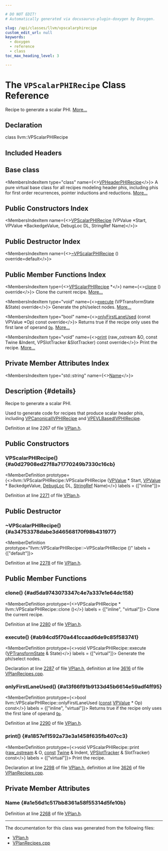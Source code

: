 ```yaml
---

# DO NOT EDIT!
# Automatically generated via docusaurus-plugin-doxygen by Doxygen.

slug: /api/classes/llvm/vpscalarphirecipe
custom_edit_url: null
keywords:
  - doxygen
  - reference
  - class
toc_max_heading_level: 3

---
```





# The `VPScalarPHIRecipe` Class Reference

<DoxygenPage pluginConfig={pluginConfig}>

Recipe to generate a scalar PHI. <a href="#details">More...</a>

## Declaration

<CodeBlock>class llvm::VPScalarPHIRecipe</CodeBlock>

## Included Headers

<IncludesList>
<IncludesListItem
  filePath="Transforms/Vectorize/VPlan.h"
  permalink="/docs/api/files/lib/lib/transforms/lib/transforms/vectorize/vplan-h"
  isLocal="true" />
</IncludesList>

## Base class

<MembersIndex>

<MembersIndexItem
  type="class"
  name={<><a href="/docs/api/classes/llvm/vpheaderphirecipe">VPHeaderPHIRecipe</a></>}>
A pure virtual base class for all recipes modeling header phis, including phis for first order recurrences, pointer inductions and reductions. <a href="/docs/api/classes/llvm/vpheaderphirecipe/#details">More...</a>
</MembersIndexItem>

</MembersIndex>

## Public Constructors Index

<MembersIndex>

<MembersIndexItem
  name={<><a href="#a0d27908ed27f8a71770249b7330c16cb">VPScalarPHIRecipe</a> (VPValue &#42;Start, VPValue &#42;BackedgeValue, DebugLoc DL, StringRef Name)</>}>
</MembersIndexItem>

</MembersIndex>

## Public Destructor Index

<MembersIndex>

<MembersIndexItem
  name={<><a href="#a34753378dabe3d46568170f98b431977">~VPScalarPHIRecipe</a> () override=default</>}>
</MembersIndexItem>

</MembersIndex>

## Public Member Functions Index

<MembersIndex>

<MembersIndexItem
  type={<><a href="/docs/api/classes/llvm/vpscalarphirecipe">VPScalarPHIRecipe</a> &#42;</>}
  name={<><a href="#ad5da9743073347c4e7a337e1e64dc158">clone</a> () override</>}>
Clone the current recipe. <a href="#ad5da9743073347c4e7a337e1e64dc158">More...</a>
</MembersIndexItem>

<MembersIndexItem
  type="void"
  name={<><a href="#ab94cd5f70a441ccaad6de9c85f583741">execute</a> (VPTransformState &amp;State) override</>}>
Generate the phi/select nodes. <a href="#ab94cd5f70a441ccaad6de9c85f583741">More...</a>
</MembersIndexItem>

<MembersIndexItem
  type="bool"
  name={<><a href="#a13f66f91b9133d45b6614e59adf4ff95">onlyFirstLaneUsed</a> (const VPValue &#42;Op) const override</>}>
Returns true if the recipe only uses the first lane of operand <code><a href="/docs/api/namespaces/llvm/#ab471937b9a227e70c7fe8bd9604014d6">Op</a></code>. <a href="#a13f66f91b9133d45b6614e59adf4ff95">More...</a>
</MembersIndexItem>

<MembersIndexItem
  type="void"
  name={<><a href="#a1857ef1592a73e3a1458f635fb407cc3">print</a> (raw&#95;ostream &amp;O, const Twine &amp;Indent, VPSlotTracker &amp;SlotTracker) const override</>}>
Print the recipe. <a href="#a1857ef1592a73e3a1458f635fb407cc3">More...</a>
</MembersIndexItem>

</MembersIndex>

## Private Member Attributes Index

<MembersIndex>

<MembersIndexItem
  type="std::string"
  name={<><a href="#a1e56d1c517bb8361a58f55314d5fe10b">Name</a></>}>
</MembersIndexItem>

</MembersIndex>

## Description {#details}

Recipe to generate a scalar PHI.

Used to generate code for recipes that produce scalar header phis, including <a href="/docs/api/classes/llvm/vpcanonicalivphirecipe">VPCanonicalIVPHIRecipe</a> and <a href="/docs/api/classes/llvm/vpevlbasedivphirecipe">VPEVLBasedIVPHIRecipe</a>.

Definition at line 2267 of file <a href="/docs/api/files/lib/lib/transforms/lib/transforms/vectorize/vplan-h">VPlan.h</a>.

<SectionDefinition>

## Public Constructors

### VPScalarPHIRecipe() {#a0d27908ed27f8a71770249b7330c16cb}

<MemberDefinition
  prototype={<>llvm::VPScalarPHIRecipe::VPScalarPHIRecipe (<a href="/docs/api/classes/llvm/vpvalue">VPValue</a> &#42; Start, <a href="/docs/api/classes/llvm/vpvalue">VPValue</a> &#42; BackedgeValue, <a href="/docs/api/classes/llvm/debugloc">DebugLoc</a> DL, <a href="/docs/api/classes/llvm/stringref">StringRef</a> Name)</>}
  labels = {["inline"]}>

Definition at line <a href="/docs/api/files/lib/lib/transforms/lib/transforms/vectorize/vplan-h/#l02271">2271</a> of file <a href="/docs/api/files/lib/lib/transforms/lib/transforms/vectorize/vplan-h">VPlan.h</a>.
</MemberDefinition>

</SectionDefinition>

<SectionDefinition>

## Public Destructor

### ~VPScalarPHIRecipe() {#a34753378dabe3d46568170f98b431977}

<MemberDefinition
  prototype="llvm::VPScalarPHIRecipe::~VPScalarPHIRecipe ()"
  labels = {["default"]}>

Definition at line <a href="/docs/api/files/lib/lib/transforms/lib/transforms/vectorize/vplan-h/#l02278">2278</a> of file <a href="/docs/api/files/lib/lib/transforms/lib/transforms/vectorize/vplan-h">VPlan.h</a>.
</MemberDefinition>

</SectionDefinition>

<SectionDefinition>

## Public Member Functions

### clone() {#ad5da9743073347c4e7a337e1e64dc158}

<MemberDefinition
  prototype={<>VPScalarPHIRecipe &#42; llvm::VPScalarPHIRecipe::clone ()</>}
  labels = {["inline", "virtual"]}>
Clone the current recipe.

Definition at line <a href="/docs/api/files/lib/lib/transforms/lib/transforms/vectorize/vplan-h/#l02280">2280</a> of file <a href="/docs/api/files/lib/lib/transforms/lib/transforms/vectorize/vplan-h">VPlan.h</a>.
</MemberDefinition>

### execute() {#ab94cd5f70a441ccaad6de9c85f583741}

<MemberDefinition
  prototype={<>void VPScalarPHIRecipe::execute (<a href="/docs/api/structs/llvm/vptransformstate">VPTransformState</a> &amp; State)</>}
  labels = {["virtual"]}>
Generate the phi/select nodes.

Declaration at line <a href="/docs/api/files/lib/lib/transforms/lib/transforms/vectorize/vplan-h/#l02287">2287</a> of file <a href="/docs/api/files/lib/lib/transforms/lib/transforms/vectorize/vplan-h">VPlan.h</a>, definition at line <a href="/docs/api/files/lib/lib/transforms/lib/transforms/vectorize/vplanrecipes-cpp/#l03616">3616</a> of file <a href="/docs/api/files/lib/lib/transforms/lib/transforms/vectorize/vplanrecipes-cpp">VPlanRecipes.cpp</a>.
</MemberDefinition>

### onlyFirstLaneUsed() {#a13f66f91b9133d45b6614e59adf4ff95}

<MemberDefinition
  prototype={<>bool llvm::VPScalarPHIRecipe::onlyFirstLaneUsed (<a href="/docs/api/files/lib/lib/target/lib/target/aarch64/aarch64promoteconstant-cpp/#a90f8350fecae261c25be85d38b451bff">const</a> <a href="/docs/api/classes/llvm/vpvalue">VPValue</a> &#42; Op) const</>}
  labels = {["inline", "virtual"]}>
Returns true if the recipe only uses the first lane of operand <code><a href="/docs/api/namespaces/llvm/#ab471937b9a227e70c7fe8bd9604014d6">Op</a></code>.

Definition at line <a href="/docs/api/files/lib/lib/transforms/lib/transforms/vectorize/vplan-h/#l02290">2290</a> of file <a href="/docs/api/files/lib/lib/transforms/lib/transforms/vectorize/vplan-h">VPlan.h</a>.
</MemberDefinition>

### print() {#a1857ef1592a73e3a1458f635fb407cc3}

<MemberDefinition
  prototype={<>void VPScalarPHIRecipe::print (<a href="/docs/api/classes/llvm/raw-ostream">raw&#95;ostream</a> &amp; O, <a href="/docs/api/files/lib/lib/target/lib/target/aarch64/aarch64promoteconstant-cpp/#a90f8350fecae261c25be85d38b451bff">const</a> <a href="/docs/api/classes/llvm/twine">Twine</a> &amp; Indent, <a href="/docs/api/classes/llvm/vpslottracker">VPSlotTracker</a> &amp; SlotTracker) const</>}
  labels = {["virtual"]}>
Print the recipe.

Declaration at line <a href="/docs/api/files/lib/lib/transforms/lib/transforms/vectorize/vplan-h/#l02298">2298</a> of file <a href="/docs/api/files/lib/lib/transforms/lib/transforms/vectorize/vplan-h">VPlan.h</a>, definition at line <a href="/docs/api/files/lib/lib/transforms/lib/transforms/vectorize/vplanrecipes-cpp/#l03626">3626</a> of file <a href="/docs/api/files/lib/lib/transforms/lib/transforms/vectorize/vplanrecipes-cpp">VPlanRecipes.cpp</a>.
</MemberDefinition>

</SectionDefinition>

<SectionDefinition>

## Private Member Attributes

### Name {#a1e56d1c517bb8361a58f55314d5fe10b}

<MemberDefinition
  prototype="std::string llvm::VPScalarPHIRecipe::Name">

Definition at line <a href="/docs/api/files/lib/lib/transforms/lib/transforms/vectorize/vplan-h/#l02268">2268</a> of file <a href="/docs/api/files/lib/lib/transforms/lib/transforms/vectorize/vplan-h">VPlan.h</a>.
</MemberDefinition>

</SectionDefinition>

<hr/>

The documentation for this class was generated from the following files:

<ul>
<li><a href="/docs/api/files/lib/lib/transforms/lib/transforms/vectorize/vplan-h">VPlan.h</a></li>
<li><a href="/docs/api/files/lib/lib/transforms/lib/transforms/vectorize/vplanrecipes-cpp">VPlanRecipes.cpp</a></li>
</ul>

</DoxygenPage>

